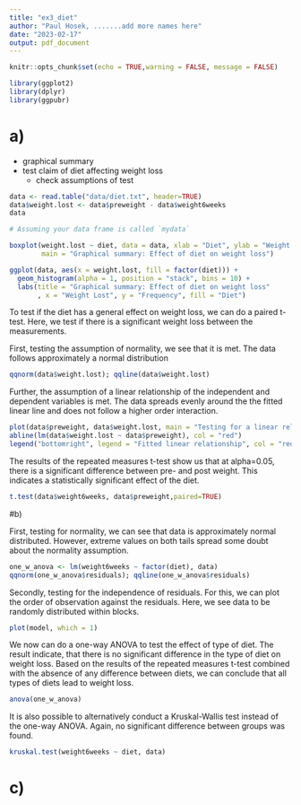 ```yaml
---
title: "ex3_diet"
author: "Paul Hosek, .......add more names here"
date: "2023-02-17"
output: pdf_document
---
```


```r
knitr::opts_chunk$set(echo = TRUE,warning = FALSE, message = FALSE)
```
```r
library(ggplot2)
library(dplyr)
library(ggpubr)


```

# a)
- graphical summary
- test claim of diet affecting weight loss
  - check assumptions of test

```r
data <- read.table("data/diet.txt", header=TRUE)
data$weight.lost <- data$preweight - data$weight6weeks
data
```

```r
# Assuming your data frame is called `mydata`

boxplot(weight.lost ~ diet, data = data, xlab = "Diet", ylab = "Weight Lost",
        main = "Graphical summary: Effect of diet on weight loss")

```

```r

ggplot(data, aes(x = weight.lost, fill = factor(diet))) +
  geom_histogram(alpha = 1, position = "stack", bins = 10) +
  labs(title = "Graphical summary: Effect of diet on weight loss"
       , x = "Weight Lost", y = "Frequency", fill = "Diet")
```

To test if the diet has a general effect on weight loss, we can do a paired t-test. Here, we test if there is a significant weight loss between the measurements.

First, testing the assumption of normality, we see that it is met. The data follows approximately a normal distribution
```r
qqnorm(data$weight.lost); qqline(data$weight.lost)
```
Further, the assumption of a linear relationship of the independent and dependent variables is met. The data spreads evenly around the the fitted linear line and does not follow a higher order interaction.
```r

plot(data$preweight, data$weight.lost, main = "Testing for a linear relationship", xlab = "Preweight", ylab = "Weight Loss")
abline(lm(data$weight.lost ~ data$preweight), col = "red")
legend("bottomright", legend = "Fitted linear relationship", col = "red", lty = 1)
```
The results of the repeated measures t-test show us that at alpha=0.05, there is a significant difference between pre- and post weight. This indicates a statistically significant effect of the diet.
```r
t.test(data$weight6weeks, data$preweight,paired=TRUE)
```
#b)


First, testing for normality, we can see that data is approximately normal distributed. However, extreme values on both tails spread some doubt about the normality assumption.
```r
one_w_anova <- lm(weight6weeks ~ factor(diet), data)
qqnorm(one_w_anova$residuals); qqline(one_w_anova$residuals)

```


Secondly, testing for the independence of residuals. For this, we can plot the order of observation against the residuals. Here, we see data to be randomly distributed within blocks.
```r
plot(model, which = 1)
```

We now can do a one-way ANOVA to test the effect of type of diet. The result indicate, that there is no significant difference in the type of diet on weight loss. Based on the results of the repeated measures t-test combined with the absence of any difference between diets, we can conclude that all types of diets lead to weight loss.
```r
anova(one_w_anova)
```
It is also possible to alternatively conduct a Kruskal-Wallis test instead of the one-way ANOVA. Again, no significant difference between groups was found.
```r
kruskal.test(weight6weeks ~ diet, data)
```

# c)
```r

```

```r

```

```r

```
